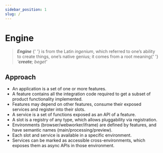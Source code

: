 ```yaml
---
sidebar_position: 1
slug: /
---
```


# Engine

<blockquote style={{ fontSize: '1.6rem' }}>
  <em>
    <strong>Engine</strong>
  </em>{' '}
  is from the Latin <em>ingenium</em>, which referred to one’s ability to create things, one’s native genius; it comes
  from a root meaning{' '}
  <em>
    '<strong>create</strong>; beget'
  </em>
</blockquote>

## Approach

- An application is a set of one or more features.
- A feature contains all the integration code required to get a subset of product functionality implemented.
- Features may depend on other features, consume their exposed services and register into their slots.
- A service is a set of functions exposed as an API of a feature.
- A slot is a registry of any type, which allows pluggability via registration.
- Environments (browser/webworker/iframe) are defined by features, and have semantic names (main/processing/preview).
- Each slot and service is available in a specific environment.
- Services can be marked as accessible cross-environments, which exposes them as async APIs in those environment.
